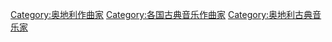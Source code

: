 [[Category:奥地利作曲家|Category:奥地利作曲家]]
[[Category:各国古典音乐作曲家|Category:各国古典音乐作曲家]]
[[Category:奥地利古典音乐家|Category:奥地利古典音乐家]]